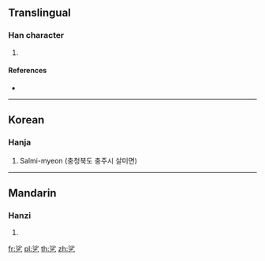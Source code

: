 {{character info/new}}
==Translingual==

===Han character===
{{Han char|rn=5|rad=乙|as=07|sn=8|four=39717|canj=EHN|ids=⿱沙乙}}

# {{defn|Han|sort=乙07}}

====References====
* {{Han ref|kx=0084.201|dj=0171.261|hdz=10055.051|uh=4E77|ud=20087}}

----

==Korean==

===Hanja===
{{ko-hanja|hangeul=살|rv=sal|mr=sal|y=sal|eumhun=음역자|ehrv=eumyeokja|ehmr=ûmyôkcha|ehy=umyekca}}

# Salmi-myeon (충청북도 충주시 살미면)

----

==Mandarin==

===Hanzi===
{{cmn-hanzi|pin=[[shā]] ([[sha1]])|wg=sha<sup>1</sup>}}

# {{defn|lang=cmn|sort=乙07}}

[[fr:乷]]
[[pl:乷]]
[[th:乷]]
[[zh:乷]]